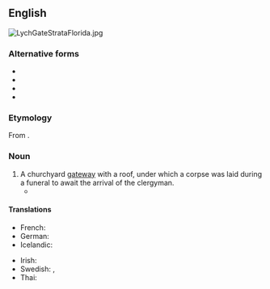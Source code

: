 {{also|lychgate}}
==English==
[[File:LychGateStrataFlorida.jpg|thumb|upright]]
{{wikipedia|Lychgate}}

===Alternative forms===
* {{l|en|lichgate}}
* {{l|en|lich-gate}}
* {{l|en|lychgate}}
* {{l|en|lyke-gate}}

===Etymology===
From {{compound|en|lich|gate|t1=corpse}}.

===Noun===
{{en-noun}}

# A churchyard [[gateway]] with a roof, under which a corpse was laid during a funeral to await the arrival of the clergyman.
#* {{quote-book
|en
|year=1851
|year_published='''2004'''
|edition=HTML
|editor=
|author=Elizabeth Cleghorn Gaskell
|title=The Moorland Cottage
|chapter=
|url=http://www.gutenberg.org/files/11371/11371-h/11371-h.htm
|genre=
|publisher=Project Gutenburg
|isbn=
|page=
|passage=If you take the turn to the left, after you pass the '''lyke-gate''' at Combehurst Church, …
}}

====Translations====
{{trans-top|churchyard gateway}}
* French: {{t|fr|porche de cimetière|m}}
* German: {{t|de|Friedhofstor|n}}
* Icelandic: {{t|is|líkhlið|n}}
{{trans-mid}}
* Irish: {{t|ga|urtheach reilige|m}}
* Swedish: {{t+|sv|stiglucka|c}}, {{t|sv|stigport|c}}
* Thai: {{t|th|ซุ้มประตูสุสาน|tr=súm bprà-dtoo sù-săan}}
{{trans-bottom}}